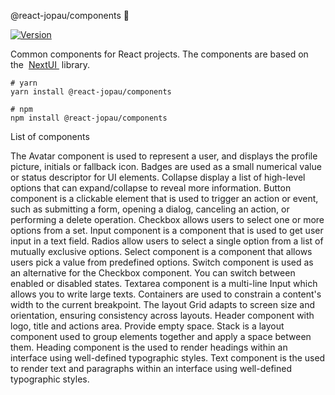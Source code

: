 
<Meta title="About" />

<SBTitle>@react-jopau/components 👋</SBTitle>
<p>
  <a href="https://www.npmjs.com/package/@react-jopau/components" target="_blank" rel="noreferrer">
    <img alt="Version" src="https://img.shields.io/npm/v/@react-jopau/components.svg" />
  </a>
</p>

<SBDescription>
  Common components for React projects. The components are based on the&nbsp;
  <a href="https://nextui.org/docs/guide/getting-started" target="_blank" rel="noreferrer">
    NextUI
  </a>
  &nbsp;library.
</SBDescription>

```shell dark
# yarn
yarn install @react-jopau/components

# npm
npm install @react-jopau/components
```

<SBSubTitle>List of components</SBSubTitle>

<div className="!my-10 grid grid-cols-3 gap-8">

[//]: # 'AUTO-GENERATED-CONTENT:START'

<SBCard title="Avatar" kind="components-display-avatar">
  The Avatar component is used to represent a user, and displays the profile picture, initials or
  fallback icon.
</SBCard>
<SBCard title="Badge" kind="components-display-badge">
  Badges are used as a small numerical value or status descriptor for UI elements.
</SBCard>
<SBCard title="Collapse" kind="components-display-collapse">
  Collapse display a list of high-level options that can expand/collapse to reveal more information.
</SBCard>
<SBCard title="Button" kind="components-forms-button">
  Button component is a clickable element that is used to trigger an action or event, such as
  submitting a form, opening a dialog, canceling an action, or performing a delete operation.
</SBCard>
<SBCard title="Checkbox" kind="components-forms-checkbox">
  Checkbox allows users to select one or more options from a set.
</SBCard>
<SBCard title="Input" kind="components-forms-input">
  Input component is a component that is used to get user input in a text field.
</SBCard>
<SBCard title="Radio" kind="components-forms-radio">
  Radios allow users to select a single option from a list of mutually exclusive options.
</SBCard>
<SBCard title="Select" kind="components-forms-select">
  Select component is a component that allows users pick a value from predefined options.
</SBCard>
<SBCard title="Switch" kind="components-forms-switch">
  Switch component is used as an alternative for the Checkbox component. You can switch between
  enabled or disabled states.
</SBCard>
<SBCard title="Textarea" kind="components-forms-textarea">
  Textarea component is a multi-line Input which allows you to write large texts.
</SBCard>
<SBCard title="Container" kind="components-layout-container">
  Containers are used to constrain a content's width to the current breakpoint.
</SBCard>
<SBCard title="Grid" kind="components-layout-grid">
  The layout Grid adapts to screen size and orientation, ensuring consistency across layouts.
</SBCard>
<SBCard title="Header" kind="components-layout-header">
  Header component with logo, title and actions area.
</SBCard>
<SBCard title="Space" kind="components-layout-space">
  Provide empty space.
</SBCard>
<SBCard title="Stack" kind="components-layout-stack">
  Stack is a layout component used to group elements together and apply a space between them.
</SBCard>
<SBCard title="Heading" kind="components-typography-heading">
  Heading component is the used to render headings within an interface using well-defined
  typographic styles.
</SBCard>
<SBCard title="Text" kind="components-typography-text">
  Text component is the used to render text and paragraphs within an interface using well-defined
  typographic styles.
</SBCard>

[//]: # 'AUTO-GENERATED-CONTENT:END'

</div>
